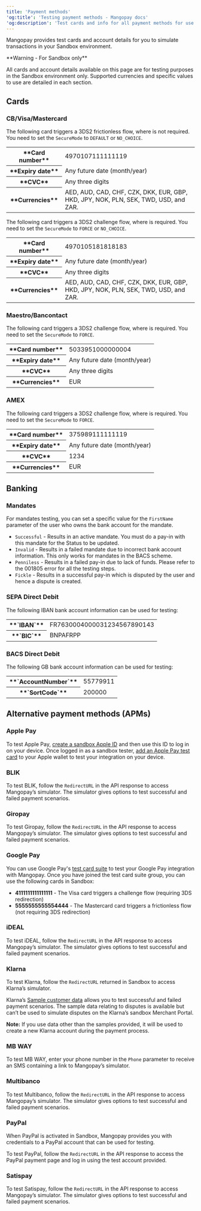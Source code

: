 ```yaml
---
title: 'Payment methods'  
'og:title': 'Testing payment methods - Mangopay docs'  
'og:description': 'Test cards and info for all payment methods for use in Sandbox testing: Visa, Mastercard, Google Pay, Apple Pay, and direct debit (SDD and BACS), plus MB WAY, Multibanco, and iDEAL.'  
---
```



Mangopay provides test cards and account details for you to simulate transactions in your Sandbox environment.  

<Warning>  
**Warning - For Sandbox only** 
  
All cards and account details available on this page are for testing purposes in the Sandbox environment only. Supported currencies and specific values to use are detailed in each section.  
</Warning>

## Cards

### CB/Visa/Mastercard

The following card triggers a 3DS2 frictionless flow, where <Sca content="SCA"/> is not required. You need to set the `SecureMode` to `DEFAULT` or `NO_CHOICE`.

<table>
    <tbody>
        <tr>
            <th class="header">**Card number**</th>
            <td class="table-content">4970107111111119</td>
        </tr>
        <tr>
            <th class="header">**Expiry date**</th>
            <td class="table-content">Any future date (month/year)</td>
        </tr>
        <tr>
            <th class="header">**CVC**</th>
            <td class="table-content">Any three digits</td>
        </tr>
        <tr>
            <th class="header">**Currencies**</th>
            <td class="table-content">AED, AUD, CAD, CHF, CZK, DKK, EUR, GBP, HKD, JPY, NOK, PLN, SEK, TWD, USD, and ZAR.</td>
        </tr>
    </tbody>
</table>

The following card triggers a 3DS2 challenge flow, where <Sca content="SCA"/> is required. You need to set the `SecureMode` to `FORCE` or `NO_CHOICE`.

<table>
    <tbody>
        <tr>
            <th class="header">**Card number**</th>
            <td class="table-content">4970105181818183</td>
        </tr>
        <tr>
            <th class="header">**Expiry date**</th>
            <td class="table-content">Any future date (month/year)</td>
        </tr>
        <tr>
            <th class="header">**CVC**</th>
            <td class="table-content">Any three digits</td>
        </tr>
        <tr>
            <th class="header">**Currencies**</th>
            <td class="table-content">AED, AUD, CAD, CHF, CZK, DKK, EUR, GBP, HKD, JPY, NOK, PLN, SEK, TWD, USD, and ZAR.</td>
        </tr>
    </tbody>
</table>

### Maestro/Bancontact

The following card triggers a 3DS2 challenge flow, where <Sca content="SCA"/> is required. You need to set the `SecureMode` to `FORCE`.

<table>
    <tbody>
        <tr>
            <th class="header">**Card number**</th>
            <td class="table-content">5033951000000004</td>
        </tr>
        <tr>
            <th class="header">**Expiry date**</th>
            <td class="table-content">Any future date (month/year)</td>
        </tr>
        <tr>
            <th class="header">**CVC**</th>
            <td class="table-content">Any three digits</td>
        </tr>
        <tr>
            <th class="header">**Currencies**</th>
            <td class="table-content">EUR</td>
        </tr>
    </tbody>
</table>

### AMEX

The following card triggers a 3DS2 challenge flow, where <Sca content="SCA"/> is required. You need to set the `SecureMode` to `FORCE`.

<table>
    <tbody>
        <tr>
            <th class="header">**Card number**</th>
            <td class="table-content">375989111111119</td>
        </tr>
        <tr>
            <th class="header">**Expiry date**</th>
            <td class="table-content">Any future date (month/year)</td>
        </tr>
        <tr>
            <th class="header">**CVC**</th>
            <td class="table-content">1234</td>
        </tr>
        <tr>
            <th class="header">**Currencies**</th>
            <td class="table-content">EUR</td>
        </tr>
    </tbody>
</table>

## Banking

### Mandates

For mandates testing, you can set a specific value for the `FirstName` parameter of the user who owns the bank account for the mandate.

- `Successful` - Results in an active mandate. You must do a pay-in with this mandate for the Status to be updated.
- `Invalid` - Results in a failed mandate due to incorrect bank account information. This only works for mandates in the BACS scheme.
- `Penniless` - Results in a failed pay-in due to lack of funds. Please refer to the 001805 error for all the testing steps.
- `Fickle` - Results in a successful pay-in which is disputed by the user and hence a dispute is created.

### SEPA Direct Debit

The following IBAN bank account information can be used for testing:

<table>
    <tbody>
        <tr>
            <th class="header">**`IBAN`**</th>
            <td class="table-content">FR7630004000031234567890143</td>
        </tr>
        <tr>
            <th class="header">**`BIC`**</th>
            <td class="table-content">BNPAFRPP</td>
        </tr>
    </tbody>
</table>


### BACS Direct Debit

The following GB bank account information can be used for testing:

<table>
    <tbody>
        <tr>
            <th class="header">**`AccountNumber`**</th>
            <td class="table-content">55779911</td>
        </tr>
        <tr>
            <th class="header">**`SortCode`**</th>
            <td class="table-content">200000</td>
        </tr>
    </tbody>
</table>

## Alternative payment methods (APMs)

### Apple Pay

To test Apple Pay, [create a sandbox Apple ID](https://developer.apple.com/help/app-store-connect/test-in-app-purchases-main/create-sandbox-apple-ids) and then use this ID to log in on your device. Once logged in as a sandbox tester, [add an Apple Pay test card](https://developer.apple.com/apple-pay/sandbox-testing/) to your Apple wallet to test your integration on your device.

### BLIK

To test BLIK, follow the `RedirectURL` in the API response to access Mangopay’s simulator. The simulator gives options to test successful and failed payment scenarios.

### Giropay

To test Giropay, follow the `RedirectURL` in the API response to access Mangopay’s simulator. The simulator gives options to test successful and failed payment scenarios.

### Google Pay

You can use Google Pay's [test card suite](https://developers.google.com/pay/api/android/guides/resources/test-card-suite) to test your Google Pay integration with Mangopay. Once you have joined the test card suite group, you can use the following cards in Sandbox:

- **4111111111111111** - The Visa card triggers a challenge flow (requiring 3DS redirection)
- **5555555555554444** - The Mastercard card triggers a frictionless flow (not requiring 3DS redirection)

### iDEAL

To test iDEAL, follow the `RedirectURL` in the API response to access Mangopay’s simulator. The simulator gives options to test successful and failed payment scenarios.

### Klarna

To test Klarna, follow the `RedirectURL` returned in Sandbox to access Klarna’s simulator. 

Klarna’s [Sample customer data](https://docs.klarna.com/resources/test-environment/sample-customer-data/) allows you to test successful and failed payment scenarios. The sample data relating to disputes is available but can’t be used to simulate disputes on the Klarna’s sandbox Merchant Portal.

**Note:** If you use data other than the samples provided, it will be used to create a new Klarna account during the payment process.

### MB WAY

To test MB WAY, enter your phone number in the `Phone` parameter to receive an SMS containing a link to Mangopay’s simulator.

### Multibanco

To test Multibanco, follow the `RedirectURL` in the API response to access Mangopay’s simulator. The simulator gives options to test successful and failed payment scenarios.

### PayPal

When PayPal is activated in Sandbox, Mangopay provides you with credentials to a PayPal account that can be used for testing. 

To test PayPal, follow the `RedirectURL` in the API response to access the PayPal payment page and log in using the test account provided.

### Satispay

To test Satispay, follow the `RedirectURL` in the API response to access Mangopay’s simulator. The simulator gives options to test successful and failed payment scenarios.


